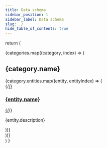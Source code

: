```yaml
---
title: Data schema
sidebar_position: 1
sidebar_label: Data schema
slug: ./
hide_table_of_contents: true
---
```



  return (
    <div className="container mx-auto px-4 py-8">
      <div className="grid grid-cols-1 md:grid-cols-2 lg:grid-cols-3 gap-16">
        {categories.map((category, index) => (
          <div key={index} className="bg-[#004B48] rounded-lg shadow-md hover:shadow-lg transition-shadow duration-300 flex flex-col">
            <div className="p-6 pb-0 border-b border-[#006B68]">
              <h2 className="text-2xl font-bold text-white">{category.name}</h2>
            </div>
            <div className="p-6 pt-0 flex-grow">
              <div className="space-y-4">
                {category.entities.map((entity, entityIndex) => (
                  <div key={entityIndex}>
                    {/*<a href={entity.link} className="text-[#00D1C7] hover:underline">*/}
                      <h3 className="text-lg font-semibold mb-1">{entity.name}</h3>
                    {/*</a>*/}
                    <p className="text-sm text-[#A0F0ED]">{entity.description}</p>
                  </div>
                ))}
              </div>
            </div>
          </div>
        ))}
      </div>
    </div>
  )
}


